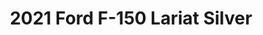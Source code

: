 ---
yrmm: 2109
brand: Ford
year: 2021
model: F-150
trim: Lariat
color: Silver
title: 2021 Ford F-150 Lariat Silver
description: BDS lift, FOX shocks, AMP Research steps, Baja Design lights,
  Raceline wheels, Nitto Tires
alt: 2021 Ford F-150 Lariat in Silver, perfect for the road and the ranch with
  4-inch BDS lift kit, FOX shocks, AMP Research steps, Baja Design fog lights,
  20-inch Raceline wheels, and Nitto Ridge Grappler tires.
width: 2500
height: 1407
---